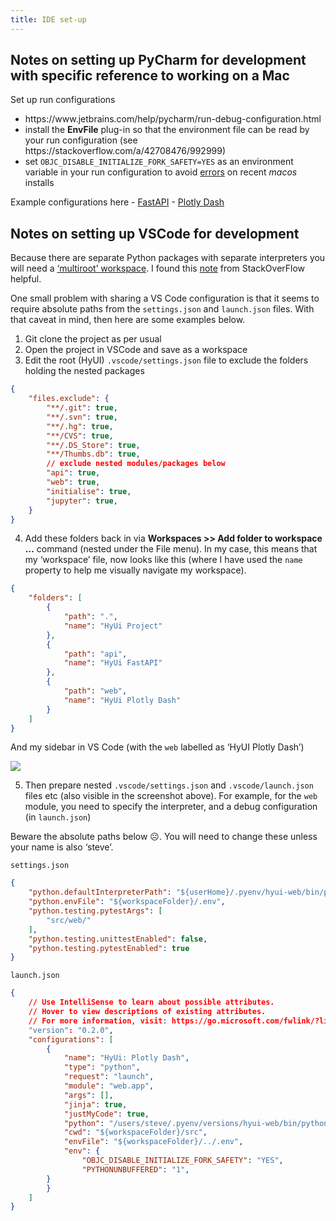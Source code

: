 ```yaml
---
title: IDE set-up
---
```


## Notes on setting up PyCharm for development with specific reference to working on a Mac

Set up run configurations

- https://www.jetbrains.com/help/pycharm/run-debug-configuration.html
- install the **EnvFile** plug-in so that the environment file can be read by your run configuration (see https://stackoverflow.com/a/42708476/992999)
- set `OBJC_DISABLE_INITIALIZE_FORK_SAFETY=YES` as an environment variable in your run configuration to avoid [errors](https://stackoverflow.com/a/52230415/992999) on recent _macos_ installs

Example configurations here
- [FastAPI](../snippets/HyUI-API%20FastAPI.run.xml)
- [Plotly Dash](../snippets/HyUI-Web%20Plotly%20Dash.run.xml)


## Notes on setting up VSCode for development

Because there are separate Python packages with separate interpreters you will need a ['multiroot' workspace](https://code.visualstudio.com/docs/editor/multi-root-workspaces). I found this [note](https://stackoverflow.com/questions/56080307/different-python-version-environment-per-directory-in-vscode) from StackOverFlow helpful.

One small problem with sharing a VS Code configuration is that it seems to require absolute paths from the `settings.json` and `launch.json` files. With that caveat in mind, then here are some examples below.

1. Git clone the project as per usual
2. Open the project in VSCode and save as a workspace
3. Edit the root (HyUI) `.vscode/settings.json` file to exclude the folders holding the nested packages

```json
{
    "files.exclude": {
        "**/.git": true,
        "**/.svn": true,
        "**/.hg": true,
        "**/CVS": true,
        "**/.DS_Store": true,
        "**/Thumbs.db": true,
        // exclude nested modules/packages below
        "api": true,
        "web": true,
        "initialise": true,
        "jupyter": true,
    }
}
```

4. Add these folders back in via **Workspaces >> Add folder to workspace ...** command (nested under the File menu). In my case, this means that my 'workspace' file, now looks like this (where I have used the `name` property to help me visually navigate my workspace).

```json
{
	"folders": [
		{
			"path": ".",
			"name": "HyUi Project"
		},
		{
			"path": "api",
			"name": "HyUi FastAPI"
		},
		{
			"path": "web",
			"name": "HyUi Plotly Dash"
		}
	]
}
```

And my sidebar in VS Code (with the `web` labelled as 'HyUI Plotly Dash')

![](../resources/vscode-workspace-sidebar.png)

5. Then prepare nested `.vscode/settings.json` and `.vscode/launch.json` files etc (also visible in the screenshot above). For example, for the `web` module, you need to specify the interpreter, and a debug configuration (in `launch.json`)

Beware the absolute paths below ☹. You will need to change these unless your name is also 'steve'.

`settings.json`

```json
{
    "python.defaultInterpreterPath": "${userHome}/.pyenv/hyui-web/bin/python3",
    "python.envFile": "${workspaceFolder}/.env",
    "python.testing.pytestArgs": [
        "src/web/"
    ],
    "python.testing.unittestEnabled": false,
    "python.testing.pytestEnabled": true
}
```

`launch.json`

```json
{
    // Use IntelliSense to learn about possible attributes.
    // Hover to view descriptions of existing attributes.
    // For more information, visit: https://go.microsoft.com/fwlink/?linkid=830387
    "version": "0.2.0",
    "configurations": [
        {
            "name": "HyUi: Plotly Dash",
            "type": "python",
            "request": "launch",
            "module": "web.app",
            "args": [],
            "jinja": true,
            "justMyCode": true,
            "python": "/users/steve/.pyenv/versions/hyui-web/bin/python3",
            "cwd": "${workspaceFolder}/src",
            "envFile": "${workspaceFolder}/../.env",
            "env": {
                "OBJC_DISABLE_INITIALIZE_FORK_SAFETY": "YES",
                "PYTHONUNBUFFERED": "1",
        }
        }
    ]
}
```
